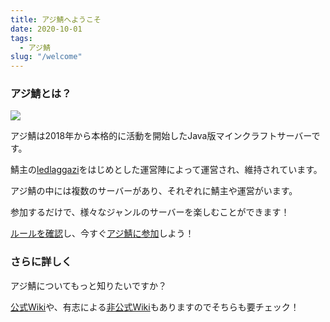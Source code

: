 ```yaml
---
title: アジ鯖へようこそ
date: 2020-10-01
tags:
  - アジ鯖
slug: "/welcome"
---
```


### アジ鯖とは？

![](welcome.jpg)

アジ鯖は2018年から本格的に活動を開始したJava版マインクラフトサーバーです。

鯖主の[ledlaggazi](https://twitter.com/azi_blueline)をはじめとした運営陣によって運営され、維持されています。

アジ鯖の中には複数のサーバーがあり、それぞれに鯖主や運営がいます。

参加するだけで、様々なジャンルのサーバーを楽しむことができます！

[ルールを確認](/terms)し、今すぐ[アジ鯖に参加](/how-to-join)しよう！

### さらに詳しく

アジ鯖についてもっと知りたいですか？

[公式Wiki](https://azisabaofficial.playing.wiki)や、有志による[非公式Wiki](https://aziserver.playing.wiki)もありますのでそちらも要チェック！
